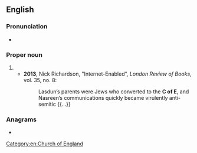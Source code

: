 {{also|C. of E.}}
==English==

===Pronunciation===
* {{a|UK}} {{IPA|en|/ˌsiːəvˈiː/}}

===Proper noun===
{{en-proper noun}}

# {{abbreviation of|en|Church of England}}
#* '''2013''', Nick Richardson, "Internet-Enabled", ''London Review of Books'', vol. 35, no. 8:
#*: Lasdun’s parents were Jews who converted to the '''C of E''', and Nasreen’s communications quickly became virulently anti-semitic {{...}}

===Anagrams===
* {{anagrams|en|a=cefo|coef.}}

[[Category:en:Church of England]]